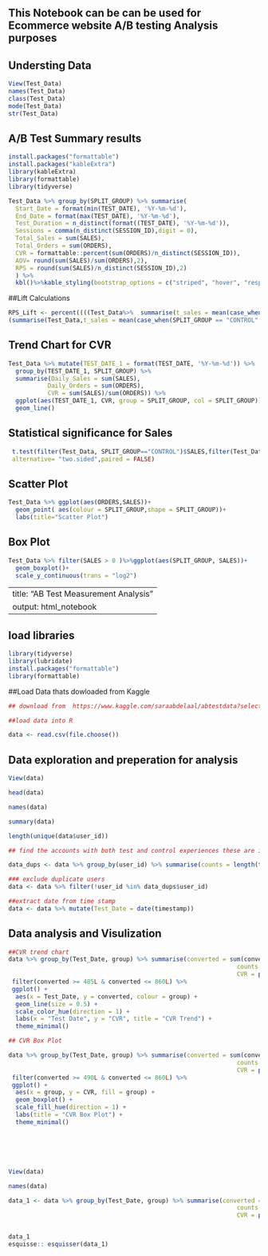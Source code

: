 ## This Notebook can be can be used for Ecommerce website A/B testing Analysis purposes

## Understing Data
```r
View(Test_Data)
names(Test_Data)
class(Test_Data)
mode(Test_Data)
str(Test_Data)
```

## A/B Test Summary results 
```r

install.packages("formattable")
install.packages("kableExtra")
library(kableExtra)
library(formattable)
library(tidyverse)

Test_Data %>% group_by(SPLIT_GROUP) %>% summarise(
  Start_Date = format(min(TEST_DATE), '%Y-%m-%d'), 
  End_Date = format(max(TEST_DATE), '%Y-%m-%d'),
  Test_Duration = n_distinct(format((TEST_DATE), '%Y-%m-%d')),
  Sessions = comma(n_distinct(SESSION_ID),digit = 0), 
  Total_Sales = sum(SALES),
  Total_Orders = sum(ORDERS),
  CVR = formattable::percent(sum(ORDERS)/n_distinct(SESSION_ID)), 
  AOV= round(sum(SALES)/sum(ORDERS),2),
  RPS = round(sum(SALES)/n_distinct(SESSION_ID),2)
  ) %>% 
  kbl()%>%kable_styling(bootstrap_options = c("striped", "hover", "responsive"))
```

##Lift Calculations
```r
RPS_Lift <- percent((((Test_Data%>%  summarise(t_sales = mean(case_when(SPLIT_GROUP == "TEST" ~ SALES), na.rm=TRUE)))/
(summarise(Test_Data,t_sales = mean(case_when(SPLIT_GROUP == "CONTROL" ~ SALES), na.rm=TRUE))))-1),2)

```


## Trend Chart for CVR 
```r
Test_Data %>% mutate(TEST_DATE_1 = format(TEST_DATE, '%Y-%m-%d')) %>% 
  group_by(TEST_DATE_1, SPLIT_GROUP) %>%
  summarise(Daily_Sales = sum(SALES),
           Daily_Orders = sum(ORDERS), 
           CVR = sum(SALES)/sum(ORDERS)) %>% 
  ggplot(aes(TEST_DATE_1, CVR, group = SPLIT_GROUP, col = SPLIT_GROUP))+
  geom_line()
```

## Statistical significance for Sales
```r
 t.test(filter(Test_Data, SPLIT_GROUP=="CONTROL")$SALES,filter(Test_Data, SPLIT_GROUP=="TEST")$SALES, 
 alternative= "two.sided",paired = FALSE)
```

## Scatter Plot 
```r
Test_Data %>% ggplot(aes(ORDERS,SALES))+
  geom_point( aes(colour = SPLIT_GROUP,shape = SPLIT_GROUP))+
  labs(title="Scatter Plot")
```

## Box Plot 
```r
Test_Data %>% filter(SALES > 0 )%>%ggplot(aes(SPLIT_GROUP, SALES))+
  geom_boxplot()+
  scale_y_continuous(trans = "log2")
```




---
title: "AB Test Measurement Analysis"
output: html_notebook
---

## load libraries 
```r
library(tidyverse)
library(lubridate)
install.packages("formattable")
library(formattable)
```


##Load Data thats dowloaded from Kaggle  

```r
## download from  https://www.kaggle.com/saraabdelaal/abtestdata?select=ab_data.csv 

##load data into R 

data <- read.csv(file.choose())

```



## Data exploration and preperation for analysis
```r
View(data)

head(data)

names(data)

summary(data)

length(unique(data$user_id))

## find the accounts with both test and control experiences these are issue users and they are excluded 

data_dups <- data %>% group_by(user_id) %>% summarise(counts = length(timestamp)) %>% filter(counts >1)

### exclude duplicate users 
data <- data %>% filter(!user_id %in% data_dups$user_id)

##extract date from time stamp 
data <- data %>% mutate(Test_Date = date(timestamp))

```


## Data analysis and Visulization
```r

##CVR trend chart 
data %>% group_by(Test_Date, group) %>% summarise(converted = sum(converted),
                                                                counts =n(),
                                                                CVR = percent(sum(converted/n()))) %>%
 filter(converted >= 485L & converted <= 860L) %>%
 ggplot() +
  aes(x = Test_Date, y = converted, colour = group) +
  geom_line(size = 0.5) +
  scale_color_hue(direction = 1) +
  labs(x = "Test Date", y = "CVR", title = "CVR Trend") +
  theme_minimal()

## CVR Box Plot 

data %>% group_by(Test_Date, group) %>% summarise(converted = sum(converted),
                                                                counts =n(),
                                                                CVR = percent(sum(converted/n()))) %>%
 filter(converted >= 490L & converted <= 860L) %>%
 ggplot() +
  aes(x = group, y = CVR, fill = group) +
  geom_boxplot() +
  scale_fill_hue(direction = 1) +
  labs(title = "CVR Box Plot") +
  theme_minimal()






View(data)

names(data)

data_1 <- data %>% group_by(Test_Date, group) %>% summarise(converted = sum(converted),
                                                                counts =n(),
                                                                CVR = percent(sum(converted/n())))


data_1
esquisse:: esquisser(data_1)
```


